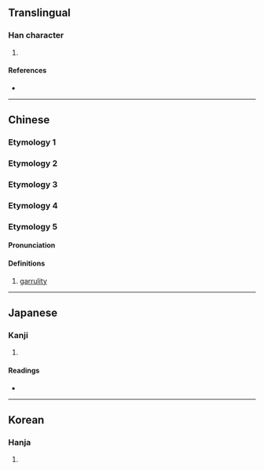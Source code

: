{{character info/new}}
==Translingual==

===Han character===
{{Han char|rn=30|rad=口|as=08|sn=11|four=65081|canj=RJLO|ids=⿰口疌}}

# {{defn|Han|sort=口08}}

====References====
* {{Han ref|kx=0195.150|dkj=03818|dj=0416.140|hdz=10639.020|uh=5551|ud=21841|bh=D478|bd=54392}}

----

==Chinese==

===Etymology 1===
{{zh-see|唼}}
{{attention|zh|variant?}}

===Etymology 2===
{{zh-see|歃}}
{{attention|zh|variant?}}

===Etymology 3===
{{zh-see|喋}}
{{attention|zh|variant?}}

===Etymology 4===
{{zh-see|嚏}}
{{attention|zh|variant?}}

===Etymology 5===

{{zh-forms}}

====Pronunciation====
{{zh-pron
|m=jié
|cat=n
}}

====Definitions====
{{zh-hanzi}}

# [[garrulity]]

----

==Japanese==

===Kanji===
{{ja-kanji|grade=|rs=口08}}

# {{defn|lang=ja|sort=口08}}

====Readings====
* {{ja-readings|on=[[そう]] (sō), [[しょう]] (shō)|kun=}}

----

==Korean==

===Hanja===
{{ko-hanja|hangeul=[[잡]], [[삽]], 체|rv=jap, sap, che|mr=chap, sap, ch'e}}

# {{defn|lang=ko|sort=口08}}